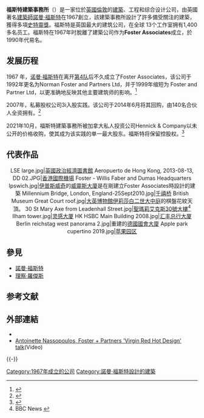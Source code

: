{{noteTA
|1=zh-hans:诺曼·福斯特; zh-tw:諾曼·福斯特; zh-hk:霍朗明;
}}
{{Infobox company
| name                = 福斯特建築事務所
| name_en             = Foster + Partners
| logo                = File:Foster and partners.svg
| caption             =
| type                = 
| original_text       =
| other_text          =
| traded_as           =
| ROC_UBN             =
| fate                =
| predecessor         =
| successor           =
| foundation          = {{GBR}}[[伦敦|伦敦]] ({{Start date|1967}}为Foster Associates)
| defunct             =
| location            = {{UK}}[[倫敦|倫敦]]
| locations           =
| area_served         =
| founder             = [[諾曼·福斯特|諾曼·福斯特]]
| chairman            = [[諾曼·福斯特|諾曼·福斯特]]
| president           =
| MD                  =
| GM                  =
| CEO                 = [[莫赞·姆基迪|莫赞·姆基迪]]
| COO                 =
| CFO                 =
| CMO                 =
| key_people          = Norman Foster, Lord Foster, Spencer de Grey
| industry            =
| products            =
| services            = [[建築设计|建築设计]]、[[室内设计|室内设计]]、工程设计和综合设计
| revenue             =
| operating_income    =
| net_income          =
| aum                 = <!-- Only used with financial services companies -->
| assets              =
| equity              =
| owner               =
| num_employees       = 1,400+
| parent              =
| divisions           =
| subsid              =
| homepage            = {{URL|https://www.fosterandpartners.com}}
| zip_code            =
| telephone_no        =
| slogan              =
| capital             =
| market_value        =
| P/E ratio           =
| earnings per share  =
| Net asset value     =
| accounting_period   =
| major_shareholder   =
| footnotes           =
}}

'''福斯特建築事務所'''（{{lang-en|Foster + Partners}}）是一家位於[[英國|英國]][[倫敦|倫敦]]的[[建築|建築]]、工程和综合设计公司，由英國著名[[建築師|建築師]][[諾曼·福斯特|諾曼·福斯特]]在1967創立，該建築事務所設計了許多備受關注的建築，獲得多項[[史特靈獎|史特靈獎]]。福斯特是英国最大的建筑公司，在全球 13个工作室拥有1,400多名员工。福斯特在1967年时脫離了建築公司{{le|第4隊|Team 4}}作为'''Foster Associates'''成立，於1990年代易名。

==发展历程==
1967 年，[[诺曼·福斯特|诺曼·福斯特]]在离开[[第4队|第4队]]后不久成立了Foster Associates，该公司于1992年更名为Norman Foster and Partners Ltd，并于1999年缩短为 Foster and Partner Ltd，以更准确地反映其他主要建筑师的影响。<ref>{{cite web|url=https://beta.companieshouse.gov.uk/company/01644989|title=Foster + Partners Limited|publisher=Companies House|access-date=2017-09-09}}</ref>

2007年，私募股权公司3i入股实践。该公司于2014年6月将其回购，由140名合伙人全资拥有。<ref>{{cite web|last1=Rogers|first1=David|title=Foster's buys out private equity stake|url=http://www.bdonline.co.uk/news/fosters-buys-out-private-equity-stake/5069471.article|website=Building Design|access-date=02-07-2014|date=01-07-2014}}</ref>

2021年10月，福斯特建築事務所被加拿大私人投资公司Hennick & Company以未公开的价格收购，使其成为该实践的单一最大股东。福斯特将保留控股权。<ref>{{cite web|url=https://www.bdonline.co.uk/news/breaking-news-foster-and-partners-sold-to-private-equity-firm/5114098.article|title=Breaking news: Foster & Partners sold to private equity firm|first=Elizabeth|last=Hopkirk|date=11-10-2021|publisher=Building Design Online|access-date=11-10-2021}}</ref>

== 代表作品 ==
<center>
<gallery>
LSE large.jpg|[[英國政治經濟圖書館|英國政治經濟圖書館]]
Aeropuerto de Hong Kong, 2013-08-13, DD 02.JPG|[[香港國際機場|香港國際機場]]
Foster - Willis Faber and Dumas Headquarters Ipswich.jpg|[[伊普斯威奇|伊普斯威奇]]的[[威靈斯大廈_(伊普斯威奇)|威靈斯大廈]]是在剛建立Foster Associates時設計的建築
Millennium Bridge, London, England-25Sept2010.jpg|[[千禧桥|千禧桥]]
British Museum Great Court roof.jpg|[[大英博物館|大英博物館]][[伊莉莎白二世大中庭|伊莉莎白二世大中庭]]的棋盤花紋天頂。
30 St Mary Axe from Leadenhall Street.jpg|[[聖瑪莉艾克斯30號大樓|聖瑪莉艾克斯30號大樓]]<ref>BBC News {{cite news |url=http://news.bbc.co.uk/1/hi/uk/3750102.stm |title=Building Prize for 'Icon Gherkin' |accessdate=2009-02-13 |date=16 October 2004 |work=BBC News |archive-date=2009-04-26 |archive-url=https://web.archive.org/web/20090426093215/http://news.bbc.co.uk/1/hi/uk/3750102.stm |dead-url=no }}</ref>
Ilham tower.jpg|[[灵感大厦|灵感大厦]]
HK HSBC Main Building 2008.jpg|[[汇丰总行大厦|汇丰总行大厦]]
Berlin reichstag west panorama 2.jpg|重建的[[德國國會大廈|德國國會大廈]]
Apple park cupertino 2019.jpg|[[苹果园区|苹果园区]]
</gallery>
</center>

== 參見 ==
* [[諾曼·福斯特|諾曼·福斯特]]
* [[理察·羅傑斯_(建築師)|理察·羅傑斯]]

== 参考文献 ==
{{reflist}}

== 外部連結 ==
{{commonscat|Foster and Partners}}
* {{archINFORM|arch|2434}}
* [https://web.archive.org/web/20110524130514/http://www.gleeds.tv/index.cfm?video=597 Antoinette Nassopoulos, Foster + Partners 'Virgin Red Hot Design' talk](Video)

{{-}}
{{Authority control}}
{{DEFAULTSORT:Foster And Partners}}

[[Category:1967年成立的公司|Category:1967年成立的公司]]
[[Category:諾曼·福斯特設計的建築|Category:諾曼·福斯特設計的建築]]